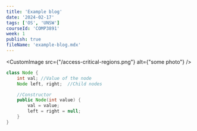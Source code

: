 ```yaml
---
title: 'Example blog'
date: '2024-02-17'
tags: ['OS', 'UNSW']
courseId: 'COMP3891'
week: 1
publish: true
fileName: 'example-blog.mdx'
---
```

<CustomImage src={"/access-critical-regions.png"} alt={"some photo"} />

```java
class Node {
    int val; //Value of the node
    Node left, right;  //Child nodes

    //Constructor
    public Node(int value) {
        val = value;
        left = right = null;
    }
}
```